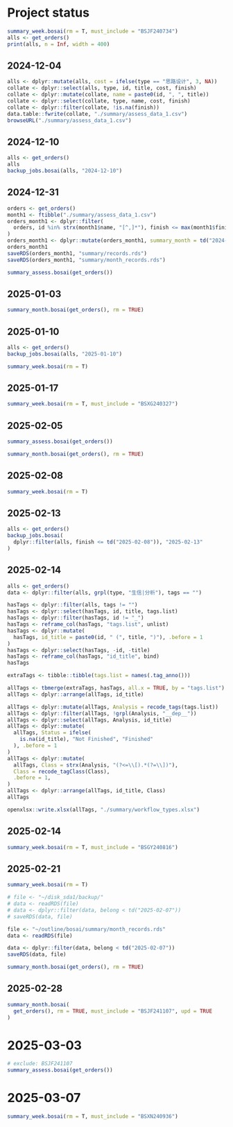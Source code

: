 
# Project status

```r
summary_week.bosai(rm = T, must_include = "BSJF240734")
alls <- get_orders()
print(alls, n = Inf, width = 400)
```

## 2024-12-04

```r
alls <- dplyr::mutate(alls, cost = ifelse(type == "思路设计", 3, NA))
collate <- dplyr::select(alls, type, id, title, cost, finish)
collate <- dplyr::mutate(collate, name = paste0(id, ", ", title))
collate <- dplyr::select(collate, type, name, cost, finish)
collate <- dplyr::filter(collate, !is.na(finish))
data.table::fwrite(collate, "./summary/assess_data_1.csv")
browseURL("./summary/assess_data_1.csv")
```

## 2024-12-10

```r
alls <- get_orders()
alls
backup_jobs.bosai(alls, "2024-12-10")
```

## 2024-12-31


```r
orders <- get_orders()
month1 <- ftibble("./summary/assess_data_1.csv")
orders_month1 <- dplyr::filter(
  orders, id %in% strx(month1$name, "[^,]*"), finish <= max(month1$finish)
)
orders_month1 <- dplyr::mutate(orders_month1, summary_month = td("2024-12-04"), .before = 1)
orders_month1
saveRDS(orders_month1, "summary/records.rds")
saveRDS(orders_month1, "summary/month_records.rds")

summary_assess.bosai(get_orders())
```

## 2025-01-03

```r
summary_month.bosai(get_orders(), rm = TRUE)
```

## 2025-01-10

```r
alls <- get_orders()
backup_jobs.bosai(alls, "2025-01-10")

summary_week.bosai(rm = T)
```

## 2025-01-17

```r
summary_week.bosai(rm = T, must_include = "BSXG240327")
```

## 2025-02-05

```r
summary_assess.bosai(get_orders())

summary_month.bosai(get_orders(), rm = TRUE)
```

## 2025-02-08

```r
summary_week.bosai(rm = T)
```

## 2025-02-13

```r
alls <- get_orders()
backup_jobs.bosai(
  dplyr::filter(alls, finish <= td("2025-02-08")), "2025-02-13"
)
```

## 2025-02-14

```r
alls <- get_orders()
data <- dplyr::filter(alls, grpl(type, "生信|分析"), tags == "")

hasTags <- dplyr::filter(alls, tags != "")
hasTags <- dplyr::select(hasTags, id, title, tags.list)
hasTags <- dplyr::filter(hasTags, id != "_")
hasTags <- reframe_col(hasTags, "tags.list", unlist)
hasTags <- dplyr::mutate(
  hasTags, id_title = paste0(id, " (", title, ")"), .before = 1
)
hasTags <- dplyr::select(hasTags, -id, -title)
hasTags <- reframe_col(hasTags, "id_title", bind)
hasTags

extraTags <- tibble::tibble(tags.list = names(.tag_anno()))

allTags <- tbmerge(extraTags, hasTags, all.x = TRUE, by = "tags.list")
allTags <- dplyr::arrange(allTags, id_title)

allTags <- dplyr::mutate(allTags, Analysis = recode_tags(tags.list))
allTags <- dplyr::filter(allTags, !grpl(Analysis, "__dep__"))
allTags <- dplyr::select(allTags, Analysis, id_title)
allTags <- dplyr::mutate(
  allTags, Status = ifelse(
    is.na(id_title), "Not Finished", "Finished"
  ), .before = 1
)
allTags <- dplyr::mutate(
  allTags, Class = strx(Analysis, "(?<=\\[).*(?=\\])"), 
  Class = recode_tagClass(Class),
  .before = 1,
)
allTags <- dplyr::arrange(allTags, id_title, Class)
allTags

openxlsx::write.xlsx(allTags, "./summary/workflow_types.xlsx")
```

## 2025-02-14

```r
summary_week.bosai(rm = T, must_include = "BSGY240816")
```

## 2025-02-21

```r
summary_week.bosai(rm = T)
```

```r
# file <- "~/disk_sda1/backup/"
# data <- readRDS(file)
# data <- dplyr::filter(data, belong < td("2025-02-07"))
# saveRDS(data, file)
```

```r
file <- "~/outline/bosai/summary/month_records.rds"
data <- readRDS(file)

data <- dplyr::filter(data, belong < td("2025-02-07"))
saveRDS(data, file)

summary_month.bosai(get_orders(), rm = TRUE)
```

## 2025-02-28

```r
summary_month.bosai(
  get_orders(), rm = TRUE, must_include = "BSJF241107", upd = TRUE
)

```

# 2025-03-03

```r
# exclude: BSJF241107
summary_assess.bosai(get_orders())
```

# 2025-03-07

```r
summary_week.bosai(rm = T, must_include = "BSXN240936")
```

